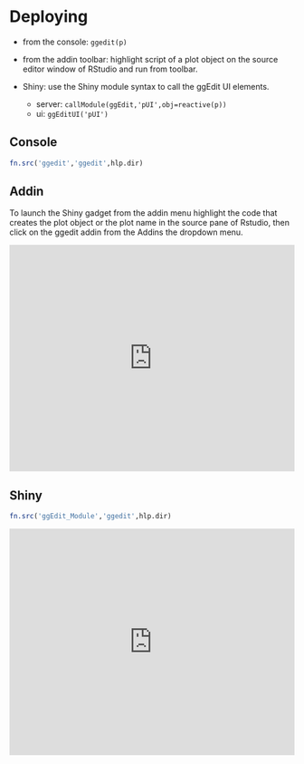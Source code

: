 # Deploying

  - from the console: `ggedit(p)`
    
  - from the addin toolbar: highlight script of a plot object on the source editor window of RStudio and run from toolbar.
    
  - Shiny: use the Shiny module syntax to call the ggEdit UI elements.
    - server: `callModule(ggEdit,'pUI',obj=reactive(p))`
    - ui: `ggEditUI('pUI')`
    
## Console
```r
fn.src('ggedit','ggedit',hlp.dir)
```

## Addin

To launch the Shiny gadget from the addin menu highlight the code that creates the plot object or the plot name in the source pane of Rstudio, then click on the ggedit addin from the Addins the dropdown menu.

<iframe width="100%" height="400" src="https://www.youtube.com/embed/693XhHt8fug" frameborder="0" allowfullscreen></iframe>

## Shiny
```r
fn.src('ggEdit_Module','ggedit',hlp.dir)
```

<iframe width="100%" height="400" src="https://www.youtube.com/embed/pJ1kbd_OVwg" frameborder="0" allowfullscreen></iframe>